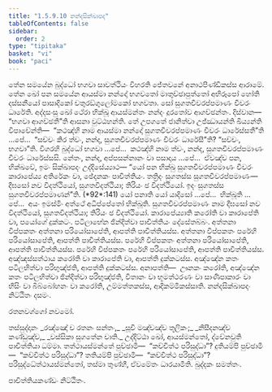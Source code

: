 ```yaml
---
title: "1.5.9.10 නන්දසික්ඛාපද"
tableOfContents: false
sidebar:
  order: 2
type: "tipitaka"
basket: "vi"
book: "paci"
---
```



<DynamicBreadcrumb />

<Division number="547" book="paci">

<Paragraph number="1585" book="paci">
තේන සමයේන බුද්ධෝ භගවා සාවත්ථියං විහරති ජේතවනේ අනාථපිණ්ඩිකස්ස ආරාමේ. තේන ඛෝ පන සමයේන ආයස්මා නන්දෝ භගවතෝ මාතුච්ඡාපුත්තෝ අභිරූපෝ හෝති දස්සනීයෝ පාසාදිකෝ චතුරඞ්ගුලෝමකෝ භගවතා. සෝ සුගතචීවරප්පමාණං චීවරං ධාරේති. අද්දසංසු ඛෝ ථේරා භික්ඛූ ආයස්මන්තං නන්දං දූරතෝව ආගච්ඡන්තං. දිස්වාන—  “භගවා ආගච්ඡතී”ති ආසනා වුට්ඨහන්ති.
</Paragraph>

<Paragraph number="1586" book="paci">
තේ උපගතේ ජානිත්වා උජ්ඣායන්ති ඛිය්‍යන්ති විපාචේන්ති—  “කථඤ්හි නාම ආයස්මා නන්දෝ සුගතචීවරප්පමාණං චීවරං ධාරේස්සතී”ති …පේ…  “සච්චං කිර ත්වං, නන්ද, සුගතචීවරප්පමාණං චීවරං ධාරේසී”ති? “සච්චං, භගවා”ති. විගරහි බුද්ධෝ භගවා …පේ…  කථඤ්හි නාම ත්වං, නන්ද, සුගතචීවරප්පමාණං චීවරං ධාරේස්සසි. නේතං, නන්ද, අප්පසන්නානං වා පසාදාය …පේ…  ඒවඤ්ච පන, භික්ඛවේ, ඉමං සික්ඛාපදං උද්දිසේය්‍යාථ—
</Paragraph>

</Division>
<Division number="548" book="paci">

<Paragraph number="1587" book="paci">
<Emphasis>“යෝ පන භික්ඛු සුගතචීවරප්පමාණං චීවරං කාරාපේය්‍ය අතිරේකං වා, ඡේදනකං පාචිත්තියං. තත්‍රිදං සුගතස්ස සුගතචීවරප්පමාණං—  දීඝසෝ නව විදත්ථියෝ, සුගතවිදත්ථියා; තිරියං ඡ විදත්ථියෝ. ඉදං සුගතස්ස සුගතචීවරප්පමාණන්”</Emphasis>ති. (*92*:<Emphasis>141</Emphasis>)
</Paragraph>

</Division>
<Division number="549" book="paci">

<Paragraph number="1588" book="paci">
<Emphasis>යෝ පනා</Emphasis>ති යෝ යාදිසෝ …පේ…  <Emphasis>භික්ඛූ</Emphasis>ති …පේ…  අයං ඉමස්මිං අත්ථේ අධිප්පේතෝ භික්ඛූති.
</Paragraph>

<Paragraph number="1589" book="paci">
<Emphasis>සුගතචීවරප්පමාණං</Emphasis> නාම දීඝසෝ නව විදත්ථියෝ, සුගතවිදත්ථියා; තිරියං ඡ විදත්ථියෝ.
</Paragraph>

<Paragraph number="1590" book="paci">
<Emphasis>කාරාපේය්‍යා</Emphasis>ති කරෝති වා කාරාපේති වා, පයෝගේ දුක්කටං. පටිලාභේන ඡින්දිත්වා පාචිත්තියං දේසේතබ්බං.
</Paragraph>

</Division>
<Division number="550" book="paci">

<Paragraph number="1591" book="paci">
අත්තනා විප්පකතං අත්තනා පරියෝසාපේති, ආපත්ති පාචිත්තියස්ස. අත්තනා විප්පකතං පරේහි පරියෝසාපේති, ආපත්ති පාචිත්තියස්ස. පරේහි විප්පකතං අත්තනා පරියෝසාපේති, ආපත්ති පාචිත්තියස්ස. පරේහි විප්පකතං පරේහි පරියෝසාපේති, ආපත්ති පාචිත්තියස්ස.
</Paragraph>

<Paragraph number="1592" book="paci">
අඤ්ඤස්සත්ථාය කරෝති වා කාරාපේති වා, ආපත්ති දුක්කටස්ස. අඤ්ඤේන කතං පටිලභිත්වා පරිභුඤ්ජති, ආපත්ති දුක්කටස්ස.
</Paragraph>

</Division>
<Division number="551" book="paci">

<Paragraph number="1593" book="paci">
අනාපත්ති—  ඌනකං කරෝති, අඤ්ඤේන කතං පටිලභිත්වා ඡින්දිත්වා පරිභුඤ්ජති, විතානං වා භූමත්ථරණං වා සාණිපාකාරං වා භිසිං වා බිබ්බෝහනං වා කරෝති, උම්මත්තකස්ස, ආදිකම්මිකස්සාති.

</Paragraph>
</Division>

<Paragraph number="1594" type="center" book="paci">
නන්දසික්ඛාපදං නිට්ඨිතං දසමං.

  
රතනවග්ගෝ නවමෝ.



</Paragraph>

<Paragraph number="1595" type="center" book="paci">
තස්සුද්දානං


</Paragraph>

<Paragraph number="1596" type="verses" book="paci">
_රඤ්ඤෝ ච රතනං සන්තං,_  
_සූචි මඤ්චඤ්ච තූලිකං;_  
_නිසීදනඤ්ච කණ්ඩුඤ්ච,_  
_වස්සිකා සුගතේන චාති._  

</Paragraph>

<Paragraph number="1597" book="paci">
උද්දිට්ඨා ඛෝ, ආයස්මන්තෝ, ද්වේනවුති පාචිත්තියා ධම්මා. තත්ථායස්මන්තේ පුච්ඡාමි—  “කච්චිත්ථ පරිසුද්ධා”? දුතියම්පි පුච්ඡාමි—  “කච්චිත්ථ පරිසුද්ධා”? තතියම්පි පුච්ඡාමි—  “කච්චිත්ථ පරිසුද්ධා”? පරිසුද්ධේත්ථායස්මන්තෝ, තස්මා තුණ්හී, ඒවමේතං ධාරයාමීති.

</Paragraph>

<Paragraph number="1598" type="center" book="paci">
ඛුද්දකං සමත්තං.

  
පාචිත්තියකණ්ඩං නිට්ඨිතං.
</Paragraph>